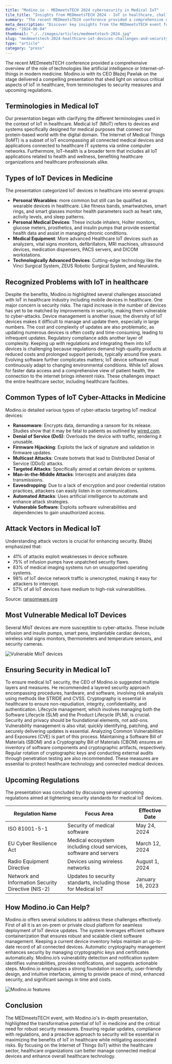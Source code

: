 ```yaml
---
title: "Modino.io - MEDmeetsTECH 2024 cybersecurity in Medical IoT"
tile_title: "Insights from MEDmeetsTECH 2024 - IoT in healthcare, challenges and security"
summary: "The recent MEDmeetsTECH conference provided a comprehensive overview of the role of technologies like artificial intelligence or Internet-of-things in modern medicine. Modino.io with its CEO Błażej Pawlak on the stage delivered a compelling presentation that shed light on various critical aspects of IoT in healthcare, from terminologies to security measures and upcoming regulations."
meta_description: "Discover key insights from the MEDmeetsTECH event focusing on the role of IoT in modern medicine, security challenges, and regulations."
date: "2024-06-04"
thumbnail: "./../images/articles/medmeetstech-2024.jpg"
slug: "medmeetstech-2024-healthcare-iot-devices-challenges-and-security"
type: "article"
category: "press"
---
```


The recent MEDmeetsTECH conference provided a comprehensive overview of the role of technologies like artificial intelligence or Internet-of-things in modern medicine. Modino.io with its CEO Błażej Pawlak on the stage delivered a compelling presentation that shed light on various critical aspects of IoT in healthcare, from terminologies to security measures and upcoming regulations.

## Terminologies in Medical IoT

Our presentation began with clarifying the different terminologies used in the context of IoT in healthcare. Medical IoT (MIoT) refers to devices and systems specifically designed for medical purposes that connect our protein-based world with the digital domain. The Internet of Medical Things (IoMT) is a subset of IoT encompassing all connected medical devices and applications connected to healthcare IT systems via online computer networks. Furthermore, IoT–health is a broader term that includes all IoT applications related to health and wellness, benefiting healthcare organizations and healthcare professionals alike.

## Types of IoT Devices in Medicine

The presentation categorized IoT devices in healthcare into several groups:
- **Personal Wearables**: more common but still can be qualified as wearable devices in healthcare. Like fitness bands, smartwatches, smart rings, and smart glasses monitor health parameters such as heart rate, activity levels, and sleep patterns.
- **Personal Medical Devices**: These include inhalers, Holter monitors, glucose meters, prosthetics, and insulin pumps that provide essential health data and assist in managing chronic conditions.
- **Medical Equipment**: More advanced Healthcare IoT devices such as analyzers, vital signs monitors, defibrillators, MRI machines, ultrasound devices, medication dispensers, PACS servers, and DICOM workstations.
- **Technologically Advanced Devices**: Cutting-edge technology like the Vinci Surgical System, ZEUS Robotic Surgical System, and Neuralink.

## Recognized Problems with IoT in healthcare

Despite the benefits, Modino.io highlighted several challenges associated with IoT in healthcare industry including mobile devices in healthcare. One major concern is  security risks. The rapid increase in the number of devices has yet to be matched by improvements in security, making them vulnerable to cyber-attacks. Device management is another issue; the diversity of IoT devices makes it difficult to manage and update them, especially in large numbers. The cost and complexity of updates are also problematic, as updating numerous devices is often costly and time-consuming, leading to infrequent updates. Regulatory compliance adds another layer of complexity. Keeping up with regulations and integrating them into IoT devices is challenging because regulations demand high-quality products at reduced costs and prolonged support periods, typically around five years. Evolving software further complicates matters; IoT device software must continuously adapt to changing environmental conditions. While IoT allows for faster data access and a comprehensive view of patient health, the connection to the internet brings inherent risks. These challenges impact the entire healthcare sector, including healthcare facilities.

## Common Types of IoT Cyber-Attacks in Medicine

Modino.io detailed various types of cyber-attacks targeting IoT medical devices:
- **Ransomware**: Encrypts data, demanding a ransom for its release. Studies show that it may be fatal to patients as outlined by [wired.com](https://www.wired.com/story/ransomware-hospital-death-germany/).
- **Denial of Service (DoS)**: Overloads the device with traffic, rendering it unusable.
- **Firmware Hijacking**: Exploits the lack of signature and validation in firmware updates.
- **Multicast Attacks**: Create botnets that lead to Distributed Denial of Service (DDoS) attacks.
- **Targeted Attacks**: Specifically aimed at certain devices or systems.
- **Man-in-the-Middle Attacks**: Intercepts and analyzes data transmissions.
- **Eavesdropping**: Due to a lack of encryption and poor credential rotation practices, attackers can easily listen in on communications.
- **Automated Attacks**: Uses artificial intelligence to automate and enhance attack strategies.
- **Vulnerable Software**: Exploits software vulnerabilities and dependencies to gain unauthorized access.

## Attack Vectors in Medical IoT

Understanding attack vectors is crucial for enhancing security. Błażej emphasized that:
- 41% of attacks exploit weaknesses in device software.
- 75% of infusion pumps have unpatched security flaws.
- 83% of medical imaging systems run on unsupported operating systems.
- 98% of IoT device network traffic is unencrypted, making it easy for attackers to intercept.
- 57% of all IoT devices have medium to high-risk vulnerabilities.

Source: [ransomware.org](https://ransomware.org/blog/healthcare-industry-vulnerable-to-ransomware/)

## Most Vulnerable Medical IoT Devices

Several MIoT devices are more susceptible to cyber-attacks. These include infusion and insulin pumps, smart pens, implantable cardiac devices, wireless vital signs monitors, thermometers and temperature sensors, and security cameras.

![Vulnerable MIoT devices](./../images/articles/medmeetstech-2024-vulnerable-devices.jpg)

## Ensuring Security in Medical IoT

To ensure medical IoT security, the CEO of Modino.io suggested multiple layers and measures. He recommended a layered security approach encompassing procedures, hardware, and software, involving risk analysis using methods like STRIDE and CVSS. Cryptography is essential in healthcare to ensure non-repudiation, integrity, confidentiality, and authentication. Lifecycle management, which involves managing both the Software Lifecycle (SLM) and the Product Lifecycle (PLM), is crucial. Security and privacy should be foundational elements, not add-ons. Vulnerability management is also vital; quickly identifying, patching, and securely delivering updates is essential. Analyzing Common Vulnerabilities and Exposures (CVE) is part of this process. Maintaining a Software Bill of Materials (SBOM) and a Cryptography Bill of Materials (CBOM) ensures an inventory of software components and cryptographic artifacts, respectively. Regular rotation of cryptographic keys and conducting external audits through penetration testing are also recommended. These measures are essential to protect healthcare technology and connected medical devices.

## Upcoming Regulations

The presentation was concluded by discussing several upcoming regulations aimed at tightening security standards for medical IoT devices.

<table style={{border: "1px solid black",borderCollapse:"collapse"}}>
  <thead>
    <tr>
      <th style={{border: "1px solid black", paddingInline: "2px"}}>Regulation Name</th>
      <th style={{border: "1px solid black", paddingInline: "2px"}}>Focus Area</th>
      <th style={{border: "1px solid black", paddingInline: "2px"}}>Effective Date</th>
    </tr>
  </thead>
  <tbody>
    <tr>
      <td style={{border: "1px solid black", paddingInline: "2px"}}>ISO 81001-5-1</td>
      <td style={{border: "1px solid black", paddingInline: "2px"}}>Security of medical software</td>
      <td style={{border: "1px solid black", paddingInline: "2px"}}>May 24, 2024</td>
    </tr>
    <tr>
      <td style={{border: "1px solid black", paddingInline: "2px"}}>EU Cyber Resilience Act</td>
      <td style={{border: "1px solid black", paddingInline: "2px"}}>Medical ecosystem including cloud services, software and servers</td>
      <td style={{border: "1px solid black", paddingInline: "2px"}}>March 12, 2024</td>
    </tr>
    <tr>
      <td style={{border: "1px solid black", paddingInline: "2px"}}>Radio Equipment Directive</td>
      <td style={{border: "1px solid black", paddingInline: "2px"}}>Devices using wireless networks</td>
      <td style={{border: "1px solid black", paddingInline: "2px"}}>August 1, 2024</td>
    </tr>
    <tr>
      <td style={{border: "1px solid black", paddingInline: "2px"}}>Network and Information Security Directive (NIS-2)</td>
      <td style={{border: "1px solid black", paddingInline: "2px"}}>Updates to security standarts, including those for Medical IoT</td>
      <td style={{border: "1px solid black", paddingInline: "2px"}}>January 16, 2023</td>
    </tr>
  </tbody>
</table>

## How Modino.io Can Help?
Modino.io offers several solutions to address these challenges effectively. First of all it is an on-prem or private cloud platform for seamless deployment of IoT device updates. The system leverages efficient software containerization that ensures robust and scalable client software management. Keeping a current device inventory helps maintain an up-to-date record of all connected devices. Automatic cryptography management enhances security by managing cryptographic keys and certificates automatically. Modino.io’s vulnerability detection and notification system identifies vulnerabilities, provides notifications, and suggests actionable steps. Modino.io emphasizes a strong foundation in security, user-friendly design, and intuitive interfaces, aiming to provide peace of mind, enhanced security, and significant savings in time and costs.

![Modino.io features](./../images/articles/medmeetstech-2024-modino-ui.jpg)

## Conclusion
The MEDmeetsTECH event, with Modino.io's in-depth presentation, highlighted the transformative potential of IoT in medicine and the critical need for robust security measures. Ensuring regular updates, compliance with regulations, and a proactive approach to security will be essential in maximizing the benefits of IoT in healthcare while mitigating associated risks. By focusing on the Internet of Things (IoT) within the healthcare sector, healthcare organizations can better manage connected medical devices and enhance overall healthcare technology.
